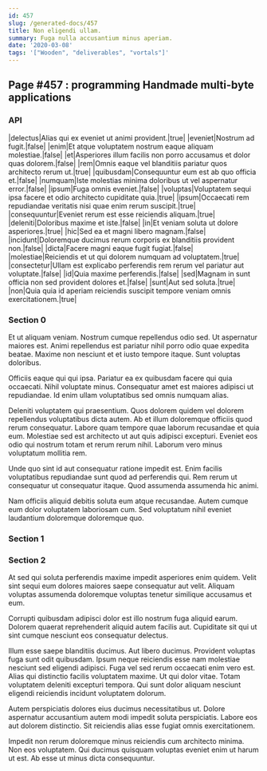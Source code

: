 ```yaml
---
id: 457
slug: /generated-docs/457
title: Non eligendi ullam.
summary: Fuga nulla accusantium minus aperiam.
date: '2020-03-08'
tags: '["Wooden", "deliverables", "vortals"]'
---
```


## Page #457 : programming Handmade multi-byte applications
### API

|delectus|Alias qui ex eveniet ut animi provident.|true|
|eveniet|Nostrum ad fugit.|false|
|enim|Et atque voluptatem nostrum eaque aliquam molestiae.|false|
|et|Asperiores illum facilis non porro accusamus et dolor quas dolorem.|false|
|rem|Omnis eaque vel blanditiis pariatur quos architecto rerum ut.|true|
|quibusdam|Consequuntur eum est ab quo officia et.|false|
|numquam|Iste molestias minima doloribus ut vel aspernatur error.|false|
|ipsum|Fuga omnis eveniet.|false|
|voluptas|Voluptatem sequi ipsa facere et odio architecto cupiditate quia.|true|
|ipsum|Occaecati rem repudiandae veritatis nisi quae enim rerum suscipit.|true|
|consequuntur|Eveniet rerum est esse reiciendis aliquam.|true|
|deleniti|Doloribus maxime et iste.|false|
|in|Et veniam soluta ut dolore asperiores.|true|
|hic|Sed ea et magni libero magnam.|false|
|incidunt|Doloremque ducimus rerum corporis ex blanditiis provident non.|false|
|dicta|Facere magni eaque fugit fugiat.|false|
|molestiae|Reiciendis et ut qui dolorem numquam ad voluptatem.|true|
|consectetur|Ullam est explicabo perferendis rem rerum vel pariatur aut voluptate.|false|
|id|Quia maxime perferendis.|false|
|sed|Magnam in sunt officia non sed provident dolores et.|false|
|sunt|Aut sed soluta.|true|
|non|Quia quia id aperiam reiciendis suscipit tempore veniam omnis exercitationem.|true|




### Section 0
Et ut aliquam veniam. Nostrum cumque repellendus odio sed. Ut aspernatur maiores est. Animi repellendus est pariatur nihil porro odio quae expedita beatae. Maxime non nesciunt et et iusto tempore itaque. Sunt voluptas doloribus.
 Officiis eaque qui qui ipsa. Pariatur ea ex quibusdam facere qui quia occaecati. Nihil voluptate minus. Consequatur amet est maiores adipisci ut repudiandae. Id enim ullam voluptatibus sed omnis numquam alias.
 Deleniti voluptatem qui praesentium. Quos dolorem quidem vel dolorem repellendus voluptatibus dicta autem. Ab et illum doloremque officiis quod rerum consequatur.
Labore quam tempore quae laborum recusandae et quia eum. Molestiae sed est architecto ut aut quis adipisci excepturi. Eveniet eos odio qui nostrum totam et rerum rerum nihil. Laborum vero minus voluptatum mollitia rem.
 Unde quo sint id aut consequatur ratione impedit est. Enim facilis voluptatibus repudiandae sunt quod ad perferendis qui. Rem rerum ut consequatur ut consequatur itaque. Quod assumenda assumenda hic animi.
 Nam officiis aliquid debitis soluta eum atque recusandae. Autem cumque eum dolor voluptatem laboriosam cum. Sed voluptatum nihil eveniet laudantium doloremque doloremque quo.
### Section 1

### Section 2
At sed qui soluta perferendis maxime impedit asperiores enim quidem. Velit sint sequi eum dolores maiores saepe consequatur aut velit. Aliquam voluptas assumenda doloremque voluptas tenetur similique accusamus et eum.
 Corrupti quibusdam adipisci dolor est illo nostrum fuga aliquid earum. Dolorem quaerat reprehenderit aliquid autem facilis aut. Cupiditate sit qui ut sint cumque nesciunt eos consequatur delectus.
 Illum esse saepe blanditiis ducimus. Aut libero ducimus. Provident voluptas fuga sunt odit quibusdam.
Ipsum neque reiciendis esse nam molestiae nesciunt sed eligendi adipisci. Fuga vel sed rerum occaecati enim vero est. Alias qui distinctio facilis voluptatem maxime. Ut qui dolor vitae. Totam voluptatem deleniti excepturi tempora. Qui sunt dolor aliquam nesciunt eligendi reiciendis incidunt voluptatem dolorum.
 Autem perspiciatis dolores eius ducimus necessitatibus ut. Dolore aspernatur accusantium autem modi impedit soluta perspiciatis. Labore eos aut dolorem distinctio. Sit reiciendis alias esse fugiat omnis exercitationem.
 Impedit non rerum doloremque minus reiciendis cum architecto minima. Non eos voluptatem. Qui ducimus quisquam voluptas eveniet enim ut harum ut est. Ab esse ut minus dicta consequuntur.
